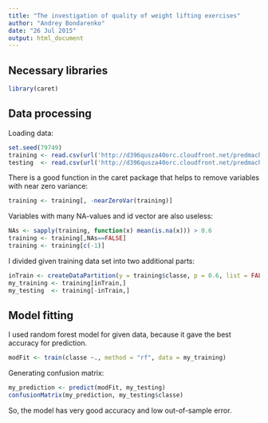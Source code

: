 ```yaml
---
title: "The investigation of quality of weight lifting exercises"
author: "Andrey Bondarenko"
date: "26 Jul 2015"
output: html_document
---
```


Necessary libraries
-
```r
library(caret)
```

Data processing
-
Loading data:
```r
set.seed(79749)
training <- read.csv(url('http://d396qusza40orc.cloudfront.net/predmachlearn/pml-training.csv'))
testing  <- read.csv(url('http://d396qusza40orc.cloudfront.net/predmachlearn/pml-testing.csv'))
```


There is a good function in the caret package that helps to remove variables with near zero variance:
```r
training <- training[, -nearZeroVar(training)]
```

Variables with many NA-values and id vector are also useless:
```r
NAs <- sapply(training, function(x) mean(is.na(x))) > 0.6
training <- training[,NAs==FALSE]
training <- training[c(-1)]
```

I divided given training data set into two additional parts:
```r
inTrain <- createDataPartition(y = training$classe, p = 0.6, list = FALSE)
my_training <- training[inTrain,]
my_testing  <- training[-inTrain,]
```

Model fitting
-
I used random forest model for given data, because it gave the best accuracy for prediction.
```r
modFit <- train(classe ~., method = "rf", data = my_training)
```

Generating confusion matrix:
```r
my_prediction <- predict(modFit, my_testing)
confusionMatrix(my_prediction, my_testing$classe)
```
So, the model has very good accuracy and low out-of-sample error.








